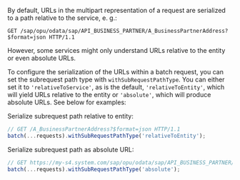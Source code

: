 By default, URLs in the multipart representation of a request are serialized to a path relative to the service, e. g.:
```
GET /sap/opu/odata/sap/API_BUSINESS_PARTNER/A_BusinessPartnerAddress?$format=json HTTP/1.1
```

However, some services might only understand URLs relative to the entity or even absolute URLs.

To configure the serialization of the URLs within a batch request, you can set the subrequest path type with `withSubRequestPathType`.
You can either set it to `'relativeToService'`, as is the default, `'relativeToEntity'`, which will yield URLs relative to the entity or `'absolute'`, which will produce absolute URLs.
See below for examples:

Serialize subrequest path relative to entity:
```ts
// GET /A_BusinessPartnerAddress?$format=json HTTP/1.1
batch(...requests).withSubRequestPathType('relativeToEntity');
```

Serialize subrequest path as absolute URL:
```ts
// GET https://my-s4.system.com/sap/opu/odata/sap/API_BUSINESS_PARTNER/A_BusinessPartnerAddress?$format=json HTTP/1.1
batch(...requests).withSubRequestPathType('absolute');
```
